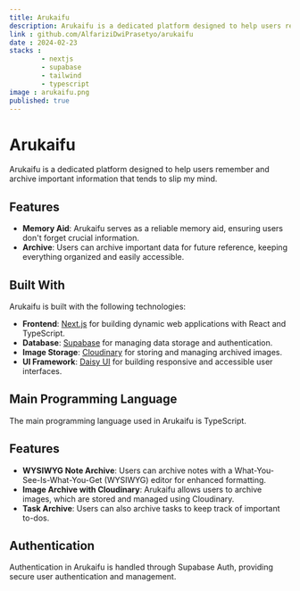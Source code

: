 ```yaml
---
title: Arukaifu
description: Arukaifu is a dedicated platform designed to help users remember and archive important information that tends to slip their mind.
link : github.com/AlfariziDwiPrasetyo/arukaifu
date : 2024-02-23
stacks : 
        - nextjs
        - supabase
        - tailwind
        - typescript
image : arukaifu.png
published: true
---
```


# Arukaifu

Arukaifu is a dedicated platform designed to help users remember and archive important information that tends to slip my mind.

## Features

- **Memory Aid**: Arukaifu serves as a reliable memory aid, ensuring users don't forget crucial information.
- **Archive**: Users can archive important data for future reference, keeping everything organized and easily accessible.

## Built With

Arukaifu is built with the following technologies:

- **Frontend**: [Next.js](https://nextjs.org/) for building dynamic web applications with React and TypeScript.
- **Database**: [Supabase](https://supabase.io/) for managing data storage and authentication.
- **Image Storage**: [Cloudinary](https://cloudinary.com/) for storing and managing archived images.
- **UI Framework**: [Daisy UI](https://daisyui.com/) for building responsive and accessible user interfaces.

## Main Programming Language

The main programming language used in Arukaifu is TypeScript.

## Features

- **WYSIWYG Note Archive**: Users can archive notes with a What-You-See-Is-What-You-Get (WYSIWYG) editor for enhanced formatting.
- **Image Archive with Cloudinary**: Arukaifu allows users to archive images, which are stored and managed using Cloudinary.
- **Task Archive**: Users can also archive tasks to keep track of important to-dos.

## Authentication

Authentication in Arukaifu is handled through Supabase Auth, providing secure user authentication and management.
